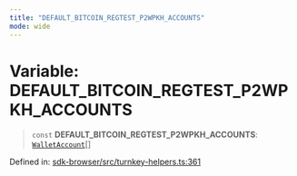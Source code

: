 ```yaml
---
title: "DEFAULT_BITCOIN_REGTEST_P2WPKH_ACCOUNTS"
mode: wide
---
```

  
# Variable: DEFAULT\_BITCOIN\_REGTEST\_P2WPKH\_ACCOUNTS

> `const` **DEFAULT\_BITCOIN\_REGTEST\_P2WPKH\_ACCOUNTS**: [`WalletAccount`](../WalletAccount/readme)[]

Defined in: [sdk-browser/src/turnkey-helpers.ts:361](https://github.com/tkhq/sdk/blob/94193410cf3571aa019a0b9408107eeb43e39e16/packages/sdk-browser/src/turnkey-helpers.ts#L361)
